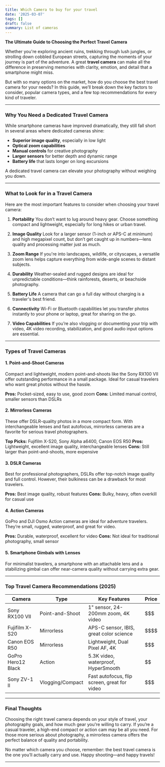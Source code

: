 ```yaml
---
title: Which Camera to buy for your travel
date: '2025-03-07'
tags: []
draft: false
summary: List of cameras
---
```


**The Ultimate Guide to Choosing the Perfect Travel Camera**

Whether you're exploring ancient ruins, trekking through lush jungles, or strolling down cobbled European streets, capturing the moments of your journey is part of the adventure. A great **travel camera** can make all the difference in preserving memories with clarity, emotion, and detail that a smartphone might miss.

But with so many options on the market, how do you choose the best travel camera for your needs? In this guide, we’ll break down the key factors to consider, popular camera types, and a few top recommendations for every kind of traveler.

---

### Why You Need a Dedicated Travel Camera

While smartphone cameras have improved dramatically, they still fall short in several areas where dedicated cameras shine:

* **Superior image quality**, especially in low light
* **Optical zoom capabilities**
* **Manual controls** for creative photography
* **Larger sensors** for better depth and dynamic range
* **Battery life** that lasts longer on long excursions

A dedicated travel camera can elevate your photography without weighing you down.

---

### What to Look for in a Travel Camera

Here are the most important features to consider when choosing your travel camera:

1. **Portability**
   You don’t want to lug around heavy gear. Choose something compact and lightweight, especially for long hikes or urban travel.

2. **Image Quality**
   Look for a larger sensor (1-inch or APS-C at minimum) and high megapixel count, but don’t get caught up in numbers—lens quality and processing matter just as much.

3. **Zoom Range**
   If you're into landscapes, wildlife, or cityscapes, a versatile zoom lens helps capture everything from wide-angle scenes to distant subjects.

4. **Durability**
   Weather-sealed and rugged designs are ideal for unpredictable conditions—think rainforests, deserts, or beachside photography.

5. **Battery Life**
   A camera that can go a full day without charging is a traveler's best friend.

6. **Connectivity**
   Wi-Fi or Bluetooth capabilities let you transfer photos instantly to your phone or laptop, great for sharing on the go.

7. **Video Capabilities**
   If you’re also vlogging or documenting your trip with video, 4K video recording, stabilization, and good audio input options are essential.

---

### Types of Travel Cameras

#### 1. **Point-and-Shoot Cameras**

Compact and lightweight, modern point-and-shoots like the Sony RX100 VII offer outstanding performance in a small package. Ideal for casual travelers who want great photos without the hassle.

**Pros:** Pocket-sized, easy to use, good zoom
**Cons:** Limited manual control, smaller sensors than DSLRs

#### 2. **Mirrorless Cameras**

These offer DSLR-quality photos in a more compact form. With interchangeable lenses and fast autofocus, mirrorless cameras are a favorite for serious travel photographers.

**Top Picks:** Fujifilm X-S20, Sony Alpha a6400, Canon EOS R50
**Pros:** Lightweight, excellent image quality, interchangeable lenses
**Cons:** Still larger than point-and-shoots, more expensive

#### 3. **DSLR Cameras**

Best for professional photographers, DSLRs offer top-notch image quality and full control. However, their bulkiness can be a drawback for most travelers.

**Pros:** Best image quality, robust features
**Cons:** Bulky, heavy, often overkill for casual use

#### 4. **Action Cameras**

GoPro and DJI Osmo Action cameras are ideal for adventure travelers. They’re small, rugged, waterproof, and great for video.

**Pros:** Durable, waterproof, excellent for video
**Cons:** Not ideal for traditional photography, small sensor

#### 5. **Smartphone Gimbals with Lenses**

For minimalist travelers, a smartphone with an attachable lens and a stabilizing gimbal can offer near-camera quality without carrying extra gear.

---

### Top Travel Camera Recommendations (2025)

| Camera             | Type             | Key Features                                 | Price    |
| ------------------ | ---------------- | -------------------------------------------- | -------- |
| Sony RX100 VII     | Point-and-Shoot  | 1" sensor, 24-200mm zoom, 4K video           | \$\$\$   |
| Fujifilm X-S20     | Mirrorless       | APS-C sensor, IBIS, great color science      | \$\$\$\$ |
| Canon EOS R50      | Mirrorless       | Lightweight, Dual Pixel AF, 4K               | \$\$\$   |
| GoPro Hero12 Black | Action           | 5.3K video, waterproof, HyperSmooth          | \$\$     |
| Sony ZV-1 II       | Vlogging/Compact | Fast autofocus, flip screen, great for video | \$\$\$   |

---

### Final Thoughts

Choosing the right travel camera depends on your style of travel, your photography goals, and how much gear you're willing to carry. If you’re a casual traveler, a high-end compact or action cam may be all you need. For those more serious about photography, a mirrorless camera offers the perfect balance of quality and portability.

No matter which camera you choose, remember: the best travel camera is the one you’ll actually carry and use. Happy shooting—and happy travels!

---


